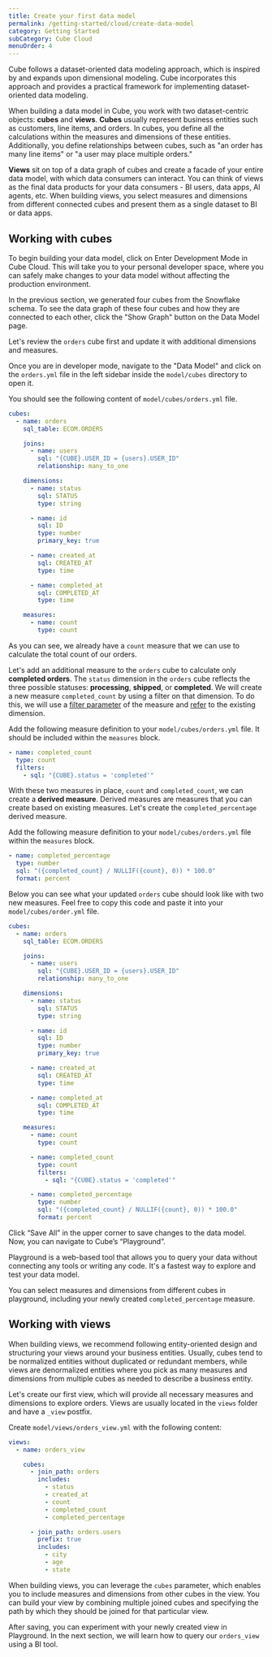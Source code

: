 ```yaml
---
title: Create your first data model
permalink: /getting-started/cloud/create-data-model
category: Getting Started
subCategory: Cube Cloud
menuOrder: 4
---
```


Cube follows a dataset-oriented data modeling approach, which is inspired by and expands upon dimensional modeling. 
Cube incorporates this approach and provides a practical framework for implementing dataset-oriented data modeling.

When building a data model in Cube, you work with two dataset-centric objects: **cubes** and **views**. 
**Cubes** usually represent business entities such as customers, line items, and orders. 
In cubes, you define all the calculations within the measures and dimensions of these entities. 
Additionally, you define relationships between cubes, such as "an order has many line items" or "a user may place multiple orders."

**Views** sit on top of a data graph of cubes and create a facade of your entire data model, with which data consumers can interact. 
You can think of views as the final data products for your data consumers - BI users, data apps, AI agents, etc. 
When building views, you select measures and dimensions from different connected cubes and present them as a single dataset to BI or data apps.

<Diagram
  alt="Architecture diagram of queries being sent to cubes and views"
  src="https://ucarecdn.com/bfc3e04a-b690-40bc-a6f8-14a9175fb4fd/"
/>

## Working with cubes

To begin building your data model, click on <Btn>Enter Development Mode</Btn> in Cube Cloud. This will take you to your personal developer space, where you can safely make changes to your data model without affecting the production environment.

In the previous section, we generated four cubes from the Snowflake schema. To see the data graph of these four cubes and how they are connected to each other, click the "Show Graph" button on the Data Model page.

Let's review the `orders` cube first and update it with additional dimensions and measures.

Once you are in developer mode, navigate to the "Data Model" and click on the `orders.yml` file in the left sidebar inside the `model/cubes` directory to open it.

You should see the following content of `model/cubes/orders.yml` file.

```yaml
cubes:
  - name: orders
    sql_table: ECOM.ORDERS

    joins:
      - name: users
        sql: "{CUBE}.USER_ID = {users}.USER_ID"
        relationship: many_to_one

    dimensions:
      - name: status
        sql: STATUS
        type: string

      - name: id
        sql: ID
        type: number
        primary_key: true

      - name: created_at
        sql: CREATED_AT
        type: time

      - name: completed_at
        sql: COMPLETED_AT
        type: time

    measures:
      - name: count
        type: count
```

As you can see, we already have a `count` measure that we can use to calculate the total count of our orders.

Let's add an additional measure to the `orders` cube to calculate only **completed orders**. 
The `status` dimension in the `orders` cube reflects the three possible statuses: **processing**, **shipped**, or **completed**. 
We will create a new measure `completed_count` by using a filter on that dimension. 
To do this, we will use a [filter parameter](/schema/reference/measures#parameters-filters) of the measure 
and [refer](/data-modeling/syntax#referring-to-objects) to the existing dimension.

Add the following measure definition to your `model/cubes/orders.yml` file. It should be included within the `measures` block.

```yaml
- name: completed_count
  type: count
  filters:
    - sql: "{CUBE}.status = 'completed'"
```

With these two measures in place, `count` and `completed_count`, we can create a **derived measure**. Derived measures are measures that you can create based on existing measures. Let's create the `completed_percentage` derived measure.

Add the following measure definition to your `model/cubes/orders.yml` file within the `measures` block.

```yaml
- name: completed_percentage
  type: number
  sql: "({completed_count} / NULLIF({count}, 0)) * 100.0"
  format: percent
```

Below you can see what your updated `orders` cube should look like with two new measures. Feel free to copy this code and paste it into your `model/cubes/order.yml` file.

```yaml
cubes:
  - name: orders
    sql_table: ECOM.ORDERS

    joins:
      - name: users
        sql: "{CUBE}.USER_ID = {users}.USER_ID"
        relationship: many_to_one

    dimensions:
      - name: status
        sql: STATUS
        type: string

      - name: id
        sql: ID
        type: number
        primary_key: true

      - name: created_at
        sql: CREATED_AT
        type: time

      - name: completed_at
        sql: COMPLETED_AT
        type: time

    measures:
      - name: count
        type: count

      - name: completed_count
        type: count
        filters:
          - sql: "{CUBE}.status = 'completed'"

      - name: completed_percentage
        type: number
        sql: "({completed_count} / NULLIF({count}, 0)) * 100.0"
        format: percent
```

Click “Save All” in the upper corner to save changes to the data model. Now, you can navigate to Cube’s “Playground”.

Playground is a web-based tool that allows you to query your data without connecting any tools or writing any code. It's a fastest way to explore and test your data model.

You can select measures and dimensions from different cubes in playground, including your newly created `completed_percentage` measure.

## Working with views

When building views, we recommend following entity-oriented design and structuring your views around your business entities. Usually, cubes tend to be normalized entities without duplicated or redundant members, while views are denormalized entities where you pick as many measures and dimensions from multiple cubes as needed to describe a business entity.

Let's create our first view, which will provide all necessary measures and dimensions to explore orders. Views are usually located in the `views` folder and have a `_view` postfix.

Create `model/views/orders_view.yml` with the following content:

```yaml
views:
  - name: orders_view

    cubes:
      - join_path: orders
        includes:
          - status
          - created_at
          - count
          - completed_count
          - completed_percentage

      - join_path: orders.users
        prefix: true
        includes: 
          - city
          - age
          - state
```

When building views, you can leverage the `cubes` parameter, which enables you to include measures and dimensions from other cubes in the view. You can build your view by combining multiple joined cubes and specifying the path by which they should be joined for that particular view.

After saving, you can experiment with your newly created view in Playground. In the next section, we will learn how to query our `orders_view` using a BI tool.